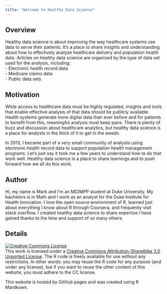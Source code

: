 ```yaml
---
title: "Welcome to Healthy Data Science"
---
```


Overview
----------------
Healthy data science is about improving the way healthcare systems use data to serve their patients. It's a place to share insights and understanding about how to effectively analyze healthcare delivery and population health data. Articles on healthy data science are organized by the type of data set used for the analysis, including:  
- Electronic health record data  
- Medicare claims data  
- Public data sets   

Motivation
----------------
While access to healthcare data must be highly regulated, insights and tools that enable effective analysis of that data should be publicly available. Health systems generate more digital data than ever before and for patients to benefit from this, meaningful analysis must keep pace. There is plenty of buzz and discussion about healthcare analytics, but healthy data science is a place for analysts in the thick of it to get in the weeds.  

In 2013, I became part of a very small community of analysts using electronic health record data to support population health management programs. Let's just say it took me a few years to understand how to do that work well. Healthy data science is a place to share learnings and to push forward how we all do this work.

Author
----------------
Hi, my name is Mark and I'm an MD/MPP student at Duke University. My bachelors is in Math and I work as an analyst for the Duke Institute for Health Innovation. I love the open source environment of R, learned just about everything I know about R through Coursera, and frequently visit stack overflow. I created healthy data science to share expertise I have gained thanks to the time and support of so many others.  

Details  
----------------
<a rel="license" href="http://creativecommons.org/licenses/by-sa/3.0/"><img alt="Creative Commons License" style="border-width:0" src="https://i.creativecommons.org/l/by-sa/3.0/88x31.png" /></a><br />This work is licensed under a <a rel="license" href="http://creativecommons.org/licenses/by-sa/3.0/">Creative Commons Attribution-ShareAlike 3.0 Unported License</a>. The R code is freely available for use without any restrictions. In other words: you may reuse the R code for any purpose (and under any license), but if you want to reuse the other content of this website, you must adhere to the CC license.  

This website is hosted by GitHub pages and was created using R Mardkown.  